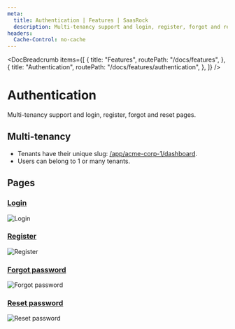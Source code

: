 ```yaml
---
meta:
  title: Authentication | Features | SaasRock
  description: Multi-tenancy support and login, register, forgot and reset pages.
headers:
  Cache-Control: no-cache
---
```



<DocBreadcrumb
  items={[
    {
      title: "Features",
      routePath: "/docs/features",
    },
    {
      title: "Authentication",
      routePath: "/docs/features/authentication",
    },
  ]}
/>

# Authentication

Multi-tenancy support and login, register, forgot and reset pages.

## Multi-tenancy

- Tenants have their unique slug: [/app/acme-corp-1/dashboard](/app/acme-corp-1/dashboard).
- Users can belong to 1 or many tenants.

## Pages

### [Login](/login)

<img
  class="bg-gray-100 border-gray-500 border-2 border-dashed rounded-lg object-cover h-95"
  src="https://yahooder.sirv.com/saasrock/features/authentication/login.png"
  alt="Login"
/>

### [Register](/register)

<img
  class="bg-gray-100 border-gray-500 border-2 border-dashed rounded-lg object-cover h-95"
  src="https://yahooder.sirv.com/saasrock/features/authentication/register.png"
  alt="Register"
/>

### [Forgot password](/forgot-password)

<img
  class="bg-gray-100 border-gray-500 border-2 border-dashed rounded-lg object-cover h-95"
  src="https://yahooder.sirv.com/saasrock/features/authentication/forgot-password.png"
  alt="Forgot password"
/>

### [Reset password](/reset)

<img
  class="bg-gray-100 border-gray-500 border-2 border-dashed rounded-lg object-cover h-95"
  src="https://yahooder.sirv.com/saasrock/features/authentication/reset-password.png"
  alt="Reset password"
/>
